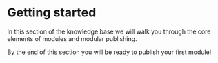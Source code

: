 # Getting started

In this section of the knowledge base we will walk you through the core elements of modules and modular publishing. 

By the end of this section you will be ready to publish your first module!